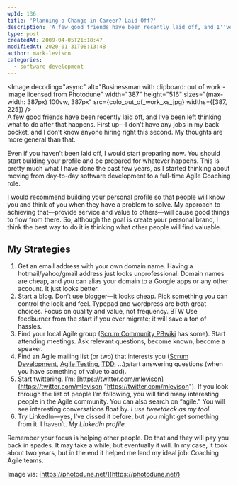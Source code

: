 ```yaml
---
wpId: 136
title: 'Planning a Change in Career? Laid Off?'
description: 'A few good friends have been recently laid off, and I''ve been left thinking what to do after that happens. First up—I don''t have any jobs in my back pocket, and I don''t know anyone hiring right this second. My thoughts are more general than that. Even if you haven''t been laid off, I would ...'
type: post
createdAt: 2009-04-05T21:18:47
modifiedAt: 2020-01-31T08:13:48
author: mark-levison
categories:
  - software-development
---
```





<Image decoding="async" alt="Businessman with clipboard: out of work - image licensed from Photodune" width="387" height="516" sizes="(max-width: 387px) 100vw, 387px" src={colo_out_of_work_xs_jpg} widths={[387, 225]} />  
A few good friends have been recently laid off, and I’ve been left thinking what to do after that happens. First up—I don’t have any jobs in my back pocket, and I don’t know anyone hiring right this second. My thoughts are more general than that.

Even if you haven’t been laid off, I would start preparing now. You should start building your profile and be prepared for whatever happens. This is pretty much what I have done the past few years, as I started thinking about moving from day-to-day software development to a full-time Agile Coaching role.

I would recommend building your personal profile so that people will know you and think of you when they have a problem to solve. My approach to achieving that—provide service and value to others—will cause good things to flow from there. So, although the goal is create your personal brand, I think the best way to do it is thinking what other people will find valuable.

## My Strategies

1.  Get an email address with your own domain name. Having a hotmail/yahoo/gmail address just looks unprofessional. Domain names are cheap, and you can alias your domain to a Google apps or any other account. It just looks better.
2.  Start a blog. Don’t use blogger—it looks cheap. Pick something you can control the look and feel. Typepad and wordpress are both great choices. Focus on quality and value, not frequency. BTW Use feedburner from the start if you ever migrate; it will save a ton of hassles.
3.  Find your local Agile group ([Scrum Community PBwiki](https://scrumcommunity.pbwiki.com/Local+Groups) has some). Start attending meetings. Ask relevant questions, become known, become a speaker.
4.  Find an Agile mailing list (or two) that interests you ([Scrum Development](https://groups.yahoo.com/group/scrumdevelopment), [Agile Testing](https://tech.groups.yahoo.com/group/testdrivendevelopment/), [TDD](https://tech.groups.yahoo.com/group/agile-testing/), …);start answering questions (when you have something of value to add).
5.  Start twittering. I’m: [https://twitter.com/mlevison](https://twitter.com/mlevison "https://twitter.com/mlevison"). If you look through the list of people I’m following, you will find many interesting people in the Agile community. You can also search on “agile.” You will see interesting conversations float by. _I use tweetdeck as my tool._
6.  Try LinkedIn—yes, I’ve dissed it before, but you might get something from it. I haven’t. _My LinkedIn profile._

Remember your focus is helping other people. Do that and they will pay you back in spades. It may take a while, but eventually it will. In my case, it took about two years, but in the end it helped me land my ideal job: Coaching Agile teams.

Image via: [https://photodune.net/](https://photodune.net/)
